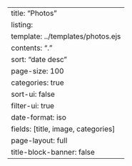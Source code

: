 ---
title: "Photos"
listing:
  template: ../templates/photos.ejs
  contents: "."
  sort: "date desc"
  page-size: 100
  categories: true
  sort-ui: false
  filter-ui: true
  date-format: iso
  fields: [title, image, categories]
page-layout: full
title-block-banner: false
---
